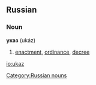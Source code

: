 ==Russian==

===Noun===
'''указ''' {{m}} (ukáz)
# [[enactment]], [[ordinance]], [[decree]]

[[Category:Russian nouns]]

[[io:ukaz]]